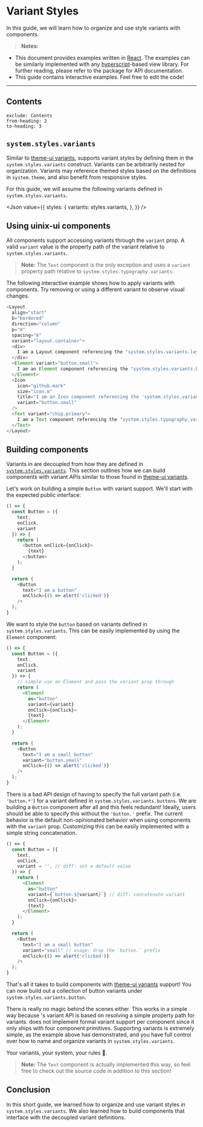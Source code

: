 
# Variant Styles

In this guide, we will learn how to organize and use style variants with <PackageLink name="uinix-ui" /> components.

> **Notes:**
- This document provides examples written in [React].  The examples can be similarly implemented with any [hyperscript]-based view library.  For further reading, please refer to the <PackageLink name="uinix-ui" /> package for API documentation.
- This guide contains interactive examples.  Feel free to edit the code!

---

## Contents
```toc
exclude: Contents
from-heading: 2
to-heading: 3
```

## `system.styles.variants`

Similar to [theme-ui variants], <PackageLink name="uinix-ui" /> supports variant styles by defining them in the `system.styles.variants` construct.  Variants can be arbitrarily nested for organization.  Variants may reference themed styles based on the definitions in `system.theme`, and also benefit from responsive styles.

For this guide, we will assume the following variants defined in `system.styles.variants`.

<Json
  value={{
    styles: {
      variants: styles.variants,
    },
  }}
/>

## Using **uinix-ui** components

All <PackageLink name="uinix-ui" /> components support accessing variants through the `variant` prop.  A valid `variant` value is the property path of the variant relative to `system.styles.variants`.

> **Note:** The `Text` component is the only exception and uses a `variant` property path relative to `system.styles.typography.variants`.

The following interactive example shows how to apply variants with <PackageLink name="uinix-ui" /> components.  Try removing or using a different variant to observe visual changes.

```js live scope=ui
<Layout
  align="start"
  b="bordered"
  direction="column"
  p="m"
  spacing="m"
  variant="layout.container">
  <div>
    I am a Layout component referencing the "system.styles.variants.layout.container" variant".
  </div>
  <Element variant="button.small">
    I am an Element component referencing the "system.styles.variants.button.small" variant.
  </Element>
  <Icon
    icon="github.mark"
    size="icon.m"
    title="I am an Icon component referencing the 'system.styles.variants.button.small' variant."
    variant="button.small"
  />
  <Text variant="chip.primary">
    I am a Text component referencing the "system.styles.typography.variants.chip.primary" variant.
  </Text>
</Layout>
```

## Building components

Variants in <PackageLink name="uinix-ui" /> are decoupled from how they are defined in [`system.styles.variants`](#systemstylesvariants).  This section outlines how we can build components with variant APIs similar to those found in [theme-ui variants].

Let's work on building a simple `Button` with variant support.  We'll start with the expected public interface:

```js live scope=ui
() => {
  const Button = ({
    text,
    onClick,
    variant
  }) => {
    return (
      <button onClick={onClick}>
        {text}
      </button>
    );
  }

  return (
    <Button
      text="I am a button"
      onClick={() => alert('clicked')}
    />
  );
}
```

We want to style the `button` based on variants defined in `system.styles.variants`.  This can be easily implemented by using the <PackageLink name="uinix-ui" /> `Element` component:

```js live scope=ui
() => {
  const Button = ({
    text,
    onClick,
    variant
  }) => {
    // simple use an Element and pass the variant prop through
    return (
      <Element
        as="button"
        variant={variant}
        onClick={onClick}>
        {text}
      </Element>
    );
  }

  return (
    <Button
      text="I am a small button"
      variant="button.small"
      onClick={() => alert('clicked')}
    />
  );
}
```

There is a bad API design of having to specify the full variant path (i.e. `'button.*'`) for a variant defined in `system.styles.variants.buttons`.  We are building a `Button` component after all and this feels redundant!  Ideally, users should be able to specify this without the `'button.'` prefix.  The current behavior is the default non-opinionated behavior when using <PackageLink name="uinix-ui" /> components with the `variant` prop.  Customizing this can be easily implemented with a simple string concatenation.

```js live scope=ui
() => {
  const Button = ({
    text,
    onClick,
    variant = '', // diff: set a default value
  }) => {
    return (
      <Element
        as="button"
        variant={`button.${variant}`} // diff: concatenate variant
        onClick={onClick}>
        {text}
      </Element>
    );
  }

  return (
    <Button
      text="I am a small button"
      variant="small" // usage: drop the `button.` prefix
      onClick={() => alert('clicked')}
    />
  );
}
```

That's all it takes to build components with [theme-ui variants] support!  You can now build out a collection of button variants under `system.styles.variants.button`.

There is really no magic behind the scenes either.  This works in a simple way because <PackageLink name="uinix-ui" />'s variant API is based on resolving a simple property path for variants.  <PackageLink name="uinix-ui" /> does not implement formal variant support per component since it only ships with four component primitives.  Supporting variants is extremely simple, as the example above has demonstrated, and you have full control over how to name and organize variants in `system.styles.variants`.

Your variants, your system, your rules 🤘.

> **Note:** The <PackageLink name="uinix-ui" /> `Text` component is actually implemented this way, so feel free to check out the source code in addition to this section!

## Conclusion

In this short guide, we learned how to organize and use variant styles in `system.styles.variants`.  We also learned how to build components that interface with the decoupled variant definitions.

<!-- defs -->
[hyperscript]: https://github.com/hyperhype/hyperscript
[react]: https://github.com/facebook/react
[theme-ui variants]: https://theme-ui.com/guides/variants

